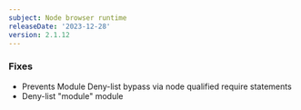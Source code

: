 ```yaml
---
subject: Node browser runtime
releaseDate: '2023-12-28'
version: 2.1.12
---
```


### Fixes

* Prevents Module Deny-list bypass via node qualified require statements
* Deny-list "module" module
